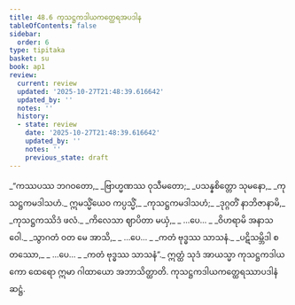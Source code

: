 ```yaml
---
title: 48.6 ကုသဋ္ဌကဒါယကတ္ထေရအပဒါန
tableOfContents: false
sidebar:
  order: 6
type: tipitaka
basket: su
book: ap1
review:
  current: review
  updated: '2025-10-27T21:48:39.616642'
  updated_by: ''
  notes: ''
  history:
  - state: review
    date: '2025-10-27T21:48:39.616642'
    updated_by: ''
    notes: ''
    previous_state: draft
---
```



<ReviewStatus review={frontmatter.review} showDetails={true} />

<HypothesisAnnotation frontmatter={frontmatter} />

<DynamicBreadcrumb />

<Division number="56" book="ap1" e="ch" v="20" p="433">

<Paragraph number="6131" type="verses" book="ap1">
_“ကဿပဿ ဘဂဝတော,_  
_ဗြာဟ္မဏဿ ဝုသီမတော;_  
_ပသန္နစိတ္တော သုမနော,_  
_ကုသဋ္ဌကမဒါသဟံ._  

</Paragraph>

</Division>
<Division number="57" book="ap1" e="ch" v="20" p="433">

<Paragraph number="6132" type="verses" book="ap1">
ဣမသ္မိံယေဝ ကပ္ပသ္မိံ,_  
_ကုသဋ္ဌကမဒါသဟံ;_  
_ဒုဂ္ဂတိံ နာဘိဇာနာမိ,_  
_ကုသဋ္ဌကဿိဒံ ဖလံ._  

</Paragraph>

</Division>
<Division number="58" book="ap1" e="ch" v="20" p="433">

<Paragraph number="6133" type="verses" book="ap1">
_ကိလေသာ ဈာပိတာ မယှံ,_  
_ …ပေ… _  
_ဝိဟရာမိ အနာသဝေါ._  

</Paragraph>

</Division>
<Division number="59" book="ap1" e="ch" v="20" p="434">

<Paragraph number="6134" type="verses" book="ap1">
_သွာဂတံ ဝတ မေ အာသိ,_  
_ …ပေ… _  
_ကတံ ဗုဒ္ဓဿ သာသနံ._  

</Paragraph>

</Division>
<Division number="60" book="ap1" e="ch" v="20" p="434">

<Paragraph number="6135" type="verses" book="ap1">
_ပဋိသမ္ဘိဒါ စတဿော,_  
_ …ပေ… _  
_ကတံ ဗုဒ္ဓဿ သာသနံ”._  

</Paragraph>

<Paragraph number="6136" book="ap1">
ဣတ္ထံ သုဒံ အာယသ္မာ ကုသဋ္ဌကဒါယကော ထေရော ဣမာ ဂါထာယော အဘာသိတ္ထာတိ.

</Paragraph>
</Division>

<Paragraph number="6137" type="center" book="ap1">
ကုသဋ္ဌကဒါယကတ္ထေရဿာပဒါနံ ဆဋ္ဌံ.
</Paragraph>